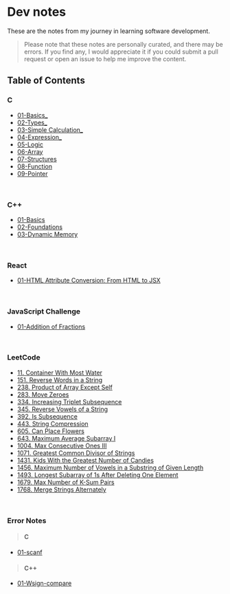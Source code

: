 # Dev notes

These are the notes from my journey in learning software development.
> Please note that these notes are personally curated, and there may be errors. If you find any, I would appreciate it if you could submit a pull request or open an issue to help me improve the content.

## Table of Contents

### C
- [01-Basics_](/c/01-basics)
- [02-Types_](/c/02-types)
- [03-Simple Calculation_](/c/03-simple-calculation)
- [04-Expression_](/c/04-expression)
- [05-Logic](/c/05-logic)
- [06-Array](/c/06-array)
- [07-Structures](/c/07-structures)
- [08-Function](/c/08-function)
- [09-Pointer](/c/09-pointer)

<br />

### C++
- [01-Basics](/cpp/01-basics)
- [02-Foundations](/cpp/02-foundations)
- [03-Dynamic Memory](/cpp/03-dynamic-memory)

<br />

### React
- [01-HTML Attribute Conversion: From HTML to JSX](/react/01-attribute-conversion)

<br />

### JavaScript Challenge
- [01-Addition of Fractions](/js-challenge/01-addition-of-fractions)

<br />

### LeetCode
- [11. Container With Most Water](/leetcode/11-container-with-most-water)
- [151. Reverse Words in a String](/leetcode/151-reverse-words-in-a-string)
- [238. Product of Array Except Self](/leetcode/238-product-of-array-except-self)
- [283. Move Zeroes](/leetcode/283-move-zeroes)
- [334. Increasing Triplet Subsequence](/leetcode/334-increasing-triplet-subsequence)
- [345. Reverse Vowels of a String](/leetcode/345-reverse-vowels-of-a-string)
- [392. Is Subsequence](/leetcode/392-is-subsequence)
- [443. String Compression](/leetcode/443-string-compression)
- [605. Can Place Flowers](/leetcode/605-can-place-flowers)
- [643. Maximum Average Subarray I](/leetcode/643-maximum-average-subarray-i)
- [1004. Max Consecutive Ones III](/leetcode/1004-max-consecutive-ones-iii)
- [1071. Greatest Common Divisor of Strings](/leetcode/1071-greatest-common-divisor-of-strings)
- [1431. Kids With the Greatest Number of Candies](/leetcode/1431-kids-with-the-greatest-number-of-candies)
- [1456. Maximum Number of Vowels in a Substring of Given Length](/leetcode/1456-maximum-number-of-vowels-in-a-substring-of-given-length)
- [1493. Longest Subarray of 1s After Deleting One Element](/leetcode/1493-longest-subarray-of-1s-after-deleting-one-element)
- [1679. Max Number of K-Sum Pairs](/leetcode/1679-max-number-of-k-sum-pairs)
- [1768. Merge Strings Alternately](/leetcode/1768-merge-strings-alternately)

<br />

### Error Notes
> #### C
- [01-scanf](/error-notes/C/01-scanf)

> #### C++
- [01-Wsign-compare](/error-notes/cpp/01-Wsign-compare)